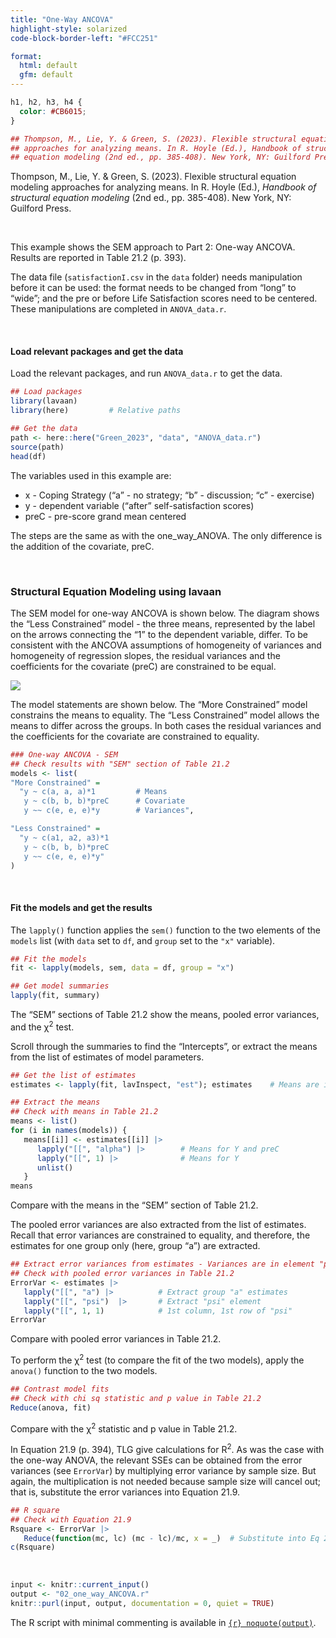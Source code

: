```yaml
---
title: "One-Way ANCOVA"
highlight-style: solarized
code-block-border-left: "#FCC251"

format: 
  html: default
  gfm: default
---
```


```css
h1, h2, h3, h4 {
  color: #CB6015;
}
```

```r


## Thompson, M., Lie, Y. & Green, S. (2023). Flexible structural equation modeling 
## approaches for analyzing means. In R. Hoyle (Ed.), Handbook of structural
## equation modeling (2nd ed., pp. 385-408). New York, NY: Guilford Press.
```

Thompson, M., Lie, Y. & Green, S. (2023). Flexible structural equation modeling approaches for analyzing means. In R. Hoyle (Ed.), *Handbook of structural equation modeling* (2nd ed., pp. 385-408). New York, NY: Guilford Press.

<br /> 

This example shows the SEM approach to Part 2: One-way ANCOVA. Results are reported in Table 21.2 (p. 393).

The data file (`satisfactionI.csv` in the `data` folder) needs manipulation before it can be used: the format needs to be changed from "long" to "wide"; and the pre or before Life Satisfaction scores need to be centered. These manipulations are completed in `ANOVA_data.r`.

<br /> 

#### Load relevant packages and get the data

Load the relevant packages, and run `ANOVA_data.r` to get the data.

```r

## Load packages
library(lavaan)
library(here)         # Relative paths

## Get the data
path <- here::here("Green_2023", "data", "ANOVA_data.r")
source(path)
head(df)
```

The variables used in this example are:

 - x - Coping Strategy ("a" - no strategy; "b" - discussion; "c" - exercise) 
 - y - dependent variable ("after" self-satisfaction scores) 
 - preC - pre-score grand mean centered

The steps are the same as with the one_way_ANOVA. The only difference is the addition of the covariate, preC.

<br /> 

### Structural Equation Modeling using **lavaan**

The SEM model for one-way ANCOVA is shown below. The diagram shows the "Less Constrained" model - the three means, represented by the label on the arrows connecting the "1" to the dependent variable, differ. To be consistent with the ANCOVA assumptions of homogeneity of variances and homogeneity of regression slopes, the residual variances and the coefficients for the covariate (preC) are constrained to be equal. 

![](images/one_way_ANCOVA.svg){fig-align="left"}

The model statements are shown below. The "More Constrained" model constrains the means to equality. The "Less Constrained" model allows the means to differ across the groups. In both cases the residual variances and the coefficients for the covariate are constrained to equality.

```r

### One-way ANCOVA - SEM
## Check results with "SEM" section of Table 21.2
models <- list(
"More Constrained" = 
  "y ~ c(a, a, a)*1         # Means
   y ~ c(b, b, b)*preC      # Covariate
   y ~~ c(e, e, e)*y        # Variances",

"Less Constrained" = 
  "y ~ c(a1, a2, a3)*1
   y ~ c(b, b, b)*preC
   y ~~ c(e, e, e)*y"
)
```

<br /> 

#### Fit the models and get the results

The `lapply()` function applies the `sem()` function to the two elements of the `models` list (with `data` set to `df`, and `group` set to the `"x"` variable). 

```r

## Fit the models 
fit <- lapply(models, sem, data = df, group = "x")

## Get model summaries
lapply(fit, summary)
```

The "SEM" sections of Table 21.2 show the means, pooled error variances, and the $\upchi$^2^ test.

Scroll through the summaries to find the "Intercepts", or extract the means from the list of estimates of model parameters. 

```r

## Get the list of estimates
estimates <- lapply(fit, lavInspect, "est"); estimates    # Means are in element "alpha"

## Extract the means
## Check with means in Table 21.2
means <- list()
for (i in names(models)) {
   means[[i]] <- estimates[[i]] |>
      lapply("[[", "alpha") |>        # Means for Y and preC
      lapply("[[", 1) |>              # Means for Y
      unlist()
   }   
means
```

Compare with the means in the "SEM" section of Table 21.2.

The pooled error variances are also extracted from the list of estimates. Recall that error variances are constrained to equality, and therefore, the estimates for one group only (here, group "a") are extracted.

```r

## Extract error variances from estimates - Variances are in element "psi"
## Check with pooled error variances in Table 21.2
ErrorVar <- estimates |>
   lapply("[[", "a") |>          # Extract group "a" estimates
   lapply("[[", "psi")  |>       # Extract "psi" element
   lapply("[[", 1, 1)            # 1st column, 1st row of "psi"
ErrorVar
```

Compare with pooled error variances in Table 21.2.

To perform the $\upchi$^2^ test (to compare the fit of the two models), apply the `anova()` function to the two models. 

```r

## Contrast model fits
## Check with chi sq statistic and p value in Table 21.2
Reduce(anova, fit)
```

Compare with the $\upchi$^2^ statistic and p value in Table 21.2.

In Equation 21.9 (p. 394), TLG give calculations for R^2^. As was the case with the one-way ANOVA, the relevant SSEs can be obtained from the error variances (see `ErrorVar`) by multiplying error variance by sample size. But again, the multiplication is not needed because sample size will cancel out; that is, substitute the error variances into Equation 21.9.

```r

## R square
## Check with Equation 21.9
Rsquare <- ErrorVar |>
   Reduce(function(mc, lc) (mc - lc)/mc, x = _)  # Substitute into Eq 21.9  
c(Rsquare)
```

<br /> 

```r
input <- knitr::current_input()
output <- "02_one_way_ANCOVA.r"
knitr::purl(input, output, documentation = 0, quiet = TRUE)
```

The R script with minimal commenting is available in [`{r} noquote(output)`](`{r} noquote(output)`). 

